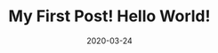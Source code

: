---
title: My First Post! Hello World!
slug: my-first-post
date: 2020-03-24
featureImage: island.jpg
excerpt: Habitant phareare ,urna ipsum interdym risus nunc. Vene.
---